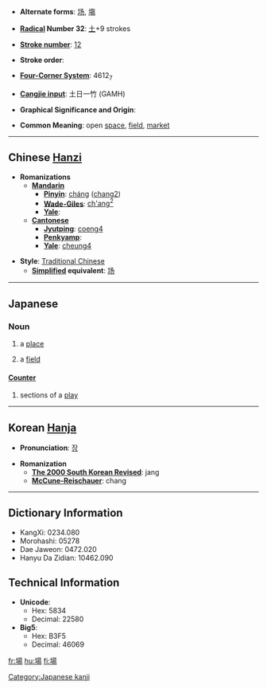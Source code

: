 * '''Alternate forms''': [[场]], [[塲]]

* '''[[Wiktionary:Chinese radical index| Radical]] Number 32''': [[Wiktionary:Chinese radical index 土|土]]+9 strokes

* '''[[Wiktionary:Chinese total strokes index|Stroke number]]''': [[Wiktionary:Chinese total strokes index 12|12]]

* '''Stroke order''': 

* '''[[Wiktionary:Chinese four corner index|Four-Corner System]]''': 4612<sub>7</sub>

* '''[[Wiktionary:Chinese Cangjie index|Cangjie input]]''': 土日一竹 (GAMH)

* '''Graphical Significance and Origin''': 

* '''Common Meaning''': open [[space]], [[field]], [[market]]

----

== Chinese [[Hanzi]] ==

* '''Romanizations'''
** '''[[Mandarin]]'''
*** '''[[Pinyin]]''': [[cháng]] ([[chang2]])
*** '''[[Wade-Giles]]''': [[ch'ang2|ch'ang<sup>2</sup>]]
*** '''[[Yale]]''': 
** '''[[Cantonese]]'''
*** '''[[Jyutping]]''': [[coeng4]]
*** '''[[Penkyamp]]''': 
*** '''[[Yale]]''': [[cheung4]]

* '''Style''': [[Traditional Chinese]] 
** '''[[Simplified Chinese|Simplified]] equivalent''': [[场]]

----

==Japanese==

{{kanji
| on readings=[[じょう]] (jō)
| kun readings=[[ば]] (ba)}}

===Noun===
{{ja-noun|k|hira=ば|rom=ba}} 

# a [[place]]
# {{cattag|physics}} a [[field]]

====[[助数詞|Counter]]==== 
{{ja-counter| kana=ば | romaji=ba | index=は' }} 

# sections of a [[play]]

----

== Korean [[Hanja]] ==

* '''Pronunciation''': [[장]]

* '''Romanization'''
** '''[[The 2000 South Korean Revised Romanization|The 2000 South Korean Revised]]''': jang
** '''[[McCune-Reischauer]]''': chang

----

== Dictionary Information ==

* KangXi: 0234.080
* Morohashi: 05278
* Dae Jaweon: 0472.020
* Hanyu Da Zidian: 10462.090

== Technical Information ==

* '''Unicode''':
** Hex: 5834
** Decimal: 22580
* '''Big5''':
** Hex: B3F5
** Decimal: 46069

[[Category:Japanese kanji]]

[[fr:場]]
[[hu:場]]
[[fi:場]]
